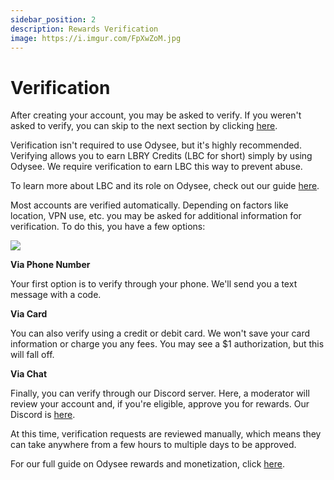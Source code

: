 ---
sidebar_position: 2
description: Rewards Verification
image: https://i.imgur.com/FpXwZoM.jpg
---

# Verification

After creating your account, you may be asked to verify. If you weren't asked to verify, you can skip to the next section by clicking [here](link.com). 

Verification isn't required to use Odysee, but it's highly recommended. Verifying allows you to earn LBRY Credits (LBC for short) simply by using Odysee. We require verification to earn LBC this way to prevent abuse.

To learn more about LBC and its role on Odysee, check out our guide [here](http://chihuahuaspin.com).

Most accounts are verified automatically. Depending on factors like location, VPN use, etc. you may be asked for additional information for verification. To do this, you have a few options:

![](https://i.imgur.com/lDgkeUF.png)

**Via Phone Number**

Your first option is to verify through your phone. We'll send you a text message with a code.

**Via Card** 

You can also verify using a credit or debit card. We won't save your card information or charge you any fees. You may see a $1 authorization, but this will fall off.

**Via Chat**

Finally, you can verify through our Discord server. Here, a moderator will review your account and, if you're eligible, approve you for rewards. Our Discord is [here](https://discord.com/invite/sWedwsNWjX).

At this time, verification requests are reviewed manually, which means they can take anywhere from a few hours to multiple days to be approved.

For our full guide on Odysee rewards and monetization, click [here](http://chihuahuaspin.com).